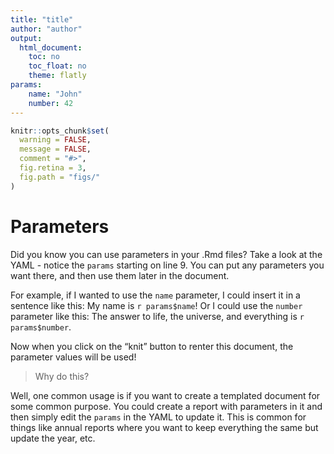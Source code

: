 ```yaml
---
title: "title"
author: "author"
output:
  html_document:
    toc: no
    toc_float: no
    theme: flatly
params:
    name: "John"
    number: 42
---
```


```r
knitr::opts_chunk$set(
  warning = FALSE,
  message = FALSE,
  comment = "#>",
  fig.retina = 3,
  fig.path = "figs/"
)
```

# Parameters

Did you know you can use parameters in your .Rmd files? Take a look at the YAML - notice the `params` starting on line 9. You can put any parameters you want there, and then use them later in the document.

For example, if I wanted to use the `name` parameter, I could insert it in a sentence like this: My name is `r params$name`! Or I could use the `number` parameter like this: The answer to life, the universe, and everything is `r params$number`.

Now when you click on the "knit" button to renter this document, the parameter values will be used!

> Why do this?

Well, one common usage is if you want to create a templated document for some common purpose. You could create a report with parameters in it and then simply edit the `params` in the YAML to update it. This is common for things like annual reports where you want to keep everything the same but update the year, etc.


